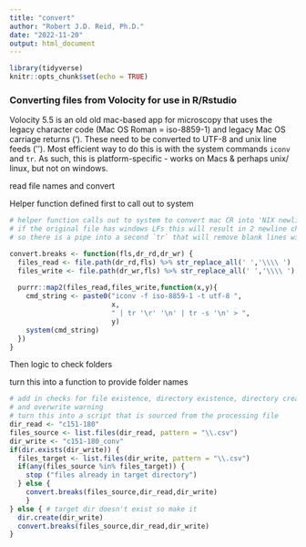 ```yaml
---
title: "convert"
author: "Robert J.D. Reid, Ph.D."
date: "2022-11-20"
output: html_document
---
```


```r
library(tidyverse)
knitr::opts_chunk$set(echo = TRUE)
```

### Converting files from Volocity for use in R/Rstudio

Volocity 5.5 is an old old mac-based app for microscopy that uses
the legacy character code (Mac OS Roman = iso-8859-1) and legacy
Mac OS carriage returns ('\r').
These need to be converted to UTF-8 and unix line feeds ('\n').
Most efficient way to do this is with the system commands `iconv`
and `tr`.
As such, this is platform-specific - works on Macs & perhaps unix/
linux, but not on windows.


read file names and convert

Helper function defined first to call out to system
```r
# helper function calls out to system to convert mac CR into 'NIX newlines using `tr`
# if the original file has windows LFs this will result in 2 newline characters & blank lines
# so there is a pipe into a second `tr` that will remove blank lines with a "squeeze" switch

convert.breaks <- function(fls,dr_rd,dr_wr) {
  files_read <- file.path(dr_rd,fls) %>% str_replace_all(' ','\\\\ ')
  files_write <- file.path(dr_wr,fls) %>% str_replace_all(' ','\\\\ ')
  
  purrr::map2(files_read,files_write,function(x,y){
    cmd_string <- paste0("iconv -f iso-8859-1 -t utf-8 ",
                         x,
                         " | tr '\r' '\n' | tr -s '\n' > ",
                         y)
    system(cmd_string)
  })
}
```

Then logic to check folders

turn this into a function to provide folder names
```r
# add in checks for file existence, directory existence, directory create
# and overwrite warning
# turn this into a script that is sourced from the processing file
dir_read <- "c151-180"
files_source <- list.files(dir_read, pattern = "\\.csv")
dir_write <- "c151-180_conv"
if(dir.exists(dir_write)) {
  files_target <- list.files(dir_write, pattern = "\\.csv")
  if(any(files_source %in% files_target)) {
    stop ("files already in target directory")
  } else {
    convert.breaks(files_source,dir_read,dir_write)
    }
} else { # target dir doesn't exist so make it
  dir.create(dir_write)
  convert.breaks(files_source,dir_read,dir_write)
}
```


